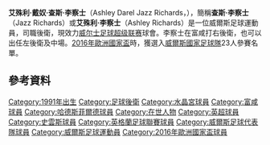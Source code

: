 {{noteTA|G1=足球|G2=EPL
|1=zh-cn:杰玆·理查玆; zh-hk:查斯·李察士;
|2=zh-cn:阿什利;zh-hk:艾殊利;zh-tw:艾許利;
|3=zh-cn:理查玆; zh-hk:李察士;
}}
{{Infobox football biography
| name                 = 查斯·李察士<br />Jazz Richards
| image                = Jazz Richards 2016.jpg
| image_size           = 
| caption              =
| fullname             = 艾殊利·戴奴·查斯·李察士<br/>Ashley Darel Jazz Richards<ref>{{cite news|title=Premier League clubs submit squad lists|url=http://www.premierleague.com/page/Headlines/0,,12306~2440123,00.html|work=premierleague.com|publisher=Premier League|date=2011-09-02|accessdate=2011-09-03|archive-date=2011-09-23|archive-url=https://web.archive.org/web/20110923184926/http://www.premierleague.com/page/Headlines/0%2C%2C12306~2440123%2C00.html|dead-url=yes}}</ref>
| birth_date           = {{birth date and age|1991|4|12|df=y}}<ref name="First Team">{{cite web|url=http://www.swanseacity.net/page/ProfilesDetail/0,,10354~46702,00.html |title=First Team |publisher=Swansea City A.F.C. |accessdate=2009-08-20 |deadurl=yes |archiveurl=https://web.archive.org/web/20090505052138/http://www.swanseacity.net/page/ProfilesDetail/0%2C%2C10354~46702%2C00.html |archivedate=2009-05-05 }}</ref>
| birth_place          = 威爾斯[[史雲斯|史雲斯]]
| height               = {{height|ft=5|in=8}}<ref name="First Team" />
| position             = 後衛/中場
| currentclub          = {{le|Haverfordwest County A.F.C.||Haverfordwest County}}
| clubnumber           = 
| youthyears1          = 2005–2007
| youthyears2          = 2007–2009
| youthclubs1          = [[卡迪夫城足球會|卡迪夫城]]
| youthclubs2          = [[史雲斯城足球會|史雲斯]]
| years1               = 2009–2015 | clubs1 = [[史雲斯城足球會|史雲斯]]                 | caps1 = 39 | goals1 = 0
| years2               = 2013      | clubs2 = → [[水晶宮足球會|水晶宮]] (外借)        | caps2 = 11 | goals2 = 0
| years3               = 2013      | clubs3 = → [[哈特斯菲爾德|哈特斯菲爾德]] (外借)  | caps3 = 9  | goals3 = 0
| years4               = 2015      | clubs4 = → [[富咸|富咸]] (外借)                        | caps4 = 14 | goals4 = 0
| years5               = 2015–2016 | clubs5 = [[富咸|富咸]]                                 | caps5 = 22 | goals5 = 0
| years6               = 2016–2020 | clubs6 = [[卡迪夫城足球會|卡迪夫城]]  | caps6 = 47 | goals6 = 0
| years7 = 2021– | clubs7 = {{le|Haverfordwest County A.F.C.||Haverfordwest County}}  | caps7 = 4 | goals7 = 0 
| nationalyears1       = 2007–2008
| nationalyears2       = 2008–2009
| nationalyears3       = 2009–2012
| nationalyears4       = 2012–
| nationalteam1        = 威爾斯U17
| nationalteam2        = 威爾斯U19
| nationalteam3        = 威爾斯U21
| nationalteam4        = [[威爾斯足球代表隊|威爾斯]]
| nationalcaps1        = 10
| nationalcaps2        = 11
| nationalcaps3        = 15
| nationalcaps4        = 14
| nationalgoals1       = 0
| nationalgoals2       = 0
| nationalgoals3       = 0
| nationalgoals4       = 0
| club-update          = 1 July 2020 (UTC)
| nationalteam-update  = 11 October 2018 (UTC)
}}
'''艾殊利·戴奴·查斯·李察士'''（Ashley Darel Jazz Richards，{{bd|1991年|4月12日|}}），簡稱'''查斯·李察士'''（Jazz Richards）或'''艾殊利·李察士'''（Ashley Richards）是一位威爾斯足球運動員，司職後衛，現效力[[威尔士足球超级联赛|威尔士足球超级联赛]]球會{{le|Haverfordwest County A.F.C.||Haverfordwest County}}。李察士在富咸打右後衛，也可以出任左後衛及中場。[[2016年歐洲國家盃|2016年歐洲國家盃]]時，獲選入[[威爾斯國家足球隊|威爾斯國家足球隊]]23人參賽名單。

==參考資料==
{{reflist}}

{{2016年歐洲國家盃威爾斯參賽名單}}

{{Authority control}}
{{DEFAULTSORT:Richards, Jazz}}
[[Category:1991年出生|Category:1991年出生]]
[[Category:足球後衛|Category:足球後衛]]
[[Category:水晶宮球員|Category:水晶宮球員]]
[[Category:富咸球員|Category:富咸球員]]
[[Category:哈德斯菲爾德球員|Category:哈德斯菲爾德球員]]
[[Category:在世人物|Category:在世人物]]
[[Category:英超球員|Category:英超球員]]
[[Category:史雲斯球員|Category:史雲斯球員]]
[[Category:英格蘭足球聯賽球員|Category:英格蘭足球聯賽球員]]
[[Category:威爾斯足球代表隊球員|Category:威爾斯足球代表隊球員]]
[[Category:威爾斯足球運動員|Category:威爾斯足球運動員]]
[[Category:2016年歐洲國家盃球員|Category:2016年歐洲國家盃球員]]
